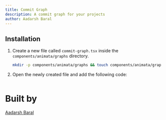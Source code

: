 ```yaml
---
title: Commit Graph
description: A commit graph for your projects
author: Aadarsh Baral
---
```


<ComponentPreview name="graphs-commit-graph--docs" />

## Installation

1. Create a new file called `commit-graph.tsx` inside the `components/animata/graphs` directory.

   ```bash
   mkdir -p components/animata/graphs && touch components/animata/graphs/commit-graph.tsx
   ```

2. Open the newly created file and add the following code:

```jsx file=<rootDir>/animata/graphs/commit-graph.tsx

```

# Built by

[Aadarsh Baral](https://github.com/aadarshbaral)
